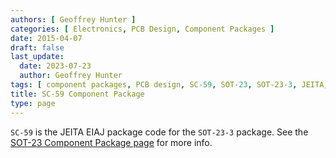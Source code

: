 ```yaml
---
authors: [ Geoffrey Hunter ]
categories: [ Electronics, PCB Design, Component Packages ]
date: 2015-04-07
draft: false
last_update:
  date: 2023-07-23
  author: Geoffrey Hunter
tags: [ component packages, PCB design, SC-59, SOT-23, SOT-23-3, JEITA, EIAJ ]
title: SC-59 Component Package
type: page
---
```


`SC-59` is the JEITA EIAJ package code for the `SOT-23-3` package. See the [SOT-23 Component Package page](/pcb-design/component-packages/sot-23-component-package/) for more info.
